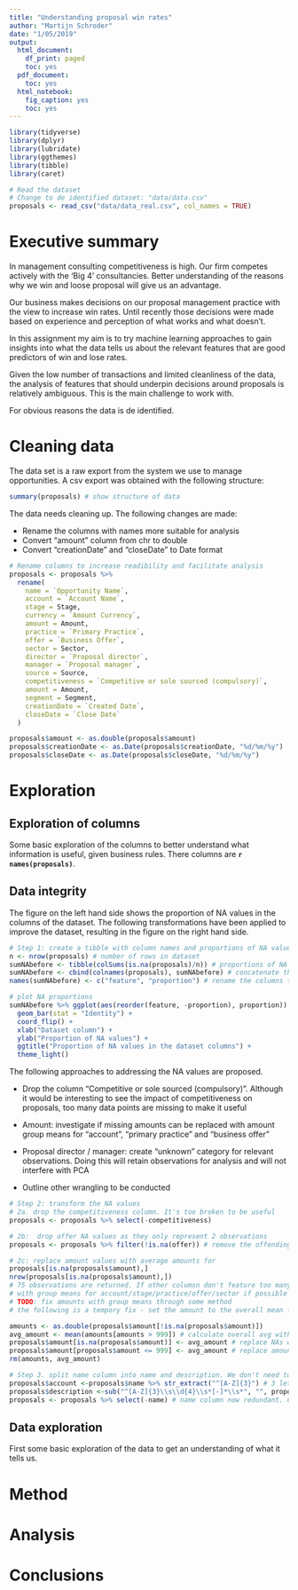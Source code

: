 ```yaml
---
title: "Understanding proposal win rates"
author: "Martijn Schroder"
date: "1/05/2019"
output:
  html_document:
    df_print: paged
    toc: yes
  pdf_document:
    toc: yes
  html_notebook:
    fig_caption: yes
    toc: yes
---
```

```r
library(tidyverse)
library(dplyr)
library(lubridate)
library(ggthemes)
library(tibble)
library(caret)

# Read the dataset
# Change to de identified dataset: "data/data.csv"
proposals <- read_csv("data/data_real.csv", col_names = TRUE)

```


# Executive summary
In management consulting competitiveness is high. Our firm competes actively with the 'Big 4' consultancies. Better understanding of the reasons why we win and loose proposal will give us an advantage.

Our business makes decisions on our proposal management practice with the view to increase win rates. Until recently those decisions were made based on experience and perception of what works and what doesn't.

In this assignment my aim is to try machine learning approaches to gain insights into what the data tells us about the relevant features that are good predictors of win and lose rates.

Given the low number of transactions and limited cleanliness of the data, the analysis of features that should underpin decisions around proposals is relatively ambiguous. This is the main challenge to work with.

For obvious reasons the data is de identified.

# Cleaning data
The data set is a raw export from the system we use to manage opportunities. A csv export was obtained with the following structure:

```r
summary(proposals) # show structure of data
```

The data needs cleaning up. The following changes are made:

* Rename the columns with names more suitable for analysis
* Convert "amount" column from chr to double
* Convert "creationDate" and "closeDate" to Date format

```r
# Rename columns to increase readibility and facilitate analysis
proposals <- proposals %>%
  rename(
    name = `Opportunity Name`,
    account = `Account Name`,
    stage = Stage,
    currency = `Amount Currency`,
    amount = Amount,
    practice = `Primary Practice`,
    offer = `Business Offer`,
    sector = Sector,
    director = `Proposal director`,
    manager = `Proposal manager`,
    source = Source,
    competitiveness = `Competitive or sole sourced (compulsory)`,
    amount = Amount,
    segment = Segment,
    creationDate = `Created Date`,
    closeDate = `Close Date`
  )

proposals$amount <- as.double(proposals$amount)
proposals$creationDate <- as.Date(proposals$creationDate, "%d/%m/%y")
proposals$closeDate <- as.Date(proposals$closeDate, "%d/%m/%y")

```


# Exploration
## Exploration of columns
Some basic exploration of the columns to better understand what information is useful, given business rules. There columns are **`r names(proposals)`**.

## Data integrity
The figure on the left hand side shows the proportion of NA values in the columns of the dataset. The following transformations have been applied to improve the dataset, resulting in the figure on the right hand side.

```r
# Step 1: create a tibble with column names and proportions of NA values per column
n <- nrow(proposals) # number of rows in dataset
sumNAbefore <- tibble(colSums(is.na(proposals)/n)) # proportions of NA values per column
sumNAbefore <- cbind(colnames(proposals), sumNAbefore) # concatenate the vectors
names(sumNAbefore) <- c("feature", "proportion") # rename the columns to human readible

# plot NA proportions
sumNAbefore %>% ggplot(aes(reorder(feature, -proportion), proportion)) +
  geom_bar(stat = "Identity") +
  coord_flip() +
  xlab("Dataset column") +
  ylab("Proportion of NA values") +
  ggtitle("Proportion of NA values in the dataset columns") +
  theme_light()

```

The following approaches to addressing the NA values are proposed.

* Drop the column "Competitive or sole sourced (compulsory)". Although it would be interesting to see the impact of competitiveness on proposals, too many data points are missing to make it useful

* Amount: investigate if missing amounts can be replaced with amount group means for "account", "primary practice" and "business offer"

* Proposal director / manager: create "unknown" category for relevant observations. Doing this will retain observations for analysis and will not interfere with PCA

* Outline other wrangling to be conducted

```r
# Step 2: transform the NA values
# 2a. drop the competitiveness column. It's too broken to be useful
proposals <- proposals %>% select(-competitiveness)

# 2b:  drop offer NA values as they only represent 2 observations
proposals <- proposals %>% filter(!is.na(offer)) # remove the offending observations

# 2c: replace amount values with average amounts for 
proposals[is.na(proposals$amount),]
nrow(proposals[is.na(proposals$amount),])
# 75 observations are returned. If other columsn don't feature too many NA values, we can substitute NAs
# with group means for account/stage/practice/offer/sector if possible
# TODO: fix amounts with group means through some method
# the following is a tempory fix - set the amount to the overall mean for amount

amounts <- as.double(proposals$amount[!is.na(proposals$amount)])
avg_amount <- mean(amounts[amounts > 999]) # calculate overall avg with values greater than 999
proposals$amount[is.na(proposals$amount)] <- avg_amount # replace NAs with avg amount
proposals$amount[proposals$amount <= 999] <- avg_amount # replace amounts < 999 with avg_amount
rm(amounts, avg_amount)

# Step 3. split name column into name and description. We don't need to reference number
proposals$account <-proposals$name %>% str_extract("^[A-Z]{3}") # 3 letter identifyer of opportunity
proposals$description <-sub("^[A-Z]{3}\\s\\d{4}\\s*[-]*\\s*", "", proposals$name) # name of opportunity
proposals <- proposals %>% select(-name) # name column now redundant. Can be dropped

```

## Data exploration
First some basic exploration of the data to get an understanding of what it tells us.

# Method

# Analysis

# Conclusions
